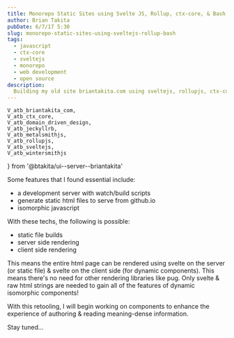 ```yaml
---
title: Monorepo Static Sites using Svelte JS, Rollup, ctx-core, & Bash
author: Brian Takita
pubDate: 6/7/17 5:30
slug: monorepo-static-sites-using-sveltejs-rollup-bash
tags:
  - javascript
  - ctx-core
  - sveltejs
  - monorepo
  - web development
  - open source
description:
  Building my old site briantakita.com using sveltejs, rollupjs, ctx-core, bash
---
```

	V_atb_briantakita_com,
	V_atb_ctx_core,
	V_atb_domain_driven_design,
	V_atb_jeckyllrb,
	V_atb_metalsmithjs,
	V_atb_rollupjs,
	V_atb_sveltejs,
	V_atb_wintersmithjs
} from '@btakita/ui--server--briantakita'

<p>
	<Van dom={
		V_fragment({ ctx },
			`BrianTakita.com `,
			em('(now briantakita.me)'),
			` is now built using a technology chain consisting of `,
			V_atb_sveltejs({ ctx }),
			`, `,
			V_atb_rollupjs({ ctx }),
			`, `,
			V_atb_ctx_core({ ctx }),
			`, & good ol' Bash.`
		)
	}/>
</p>
<p>
	<Van dom={
		V_fragment({ ctx },
			`You can see the source in the `,
			V_atb_briantakita_com({ ctx }),
			` repo.`)
	}/>
</p>
<p>
	<Van dom={
		V_fragment({ ctx },
			`I wanted a static site generator that felt like building a custom app, with a `,
			V_atb_domain_driven_design({ ctx }),
			`, approachable custom build scripts, & isomorphic javascript.`)
	}/>
</p>
<p>
	<Van dom={
		V_fragment({ ctx },
			`This site was build using existing solutions such as `,
			V_atb_jeckyllrb({ ctx }),
			`, `,
			V_atb_wintersmithjs({ ctx }),
			`, & `,
			V_atb_metalsmithjs({ ctx }),
			`. When using each of these libraries, I felt the desire to strip away the non-essential code & to have things
			done my way.`)
	}/>
</p>

Some features that I found essential include:

* a development server with watch/build scripts
* generate static html files to serve from github.io
* isomorphic javascript

With these techs, the following is possible:

* static file builds
* server side rendering
* client side rendering

This means the entire html page can be rendered using svelte on the server (or static file) & svelte on the client
side (for dynamic components). This means there's no need for other rendering libraries like pug. Only svelte & raw
html strings are needed to gain all of the features of dynamic isomorphic components!

With this retooling, I will begin working on components to enhance the experience of authoring & reading
meaning-dense information.

Stay tuned&hellip;
